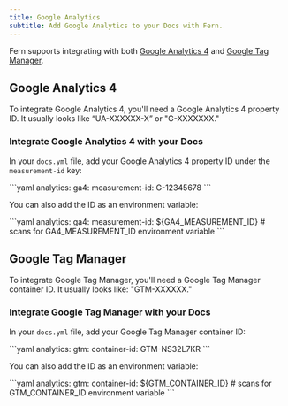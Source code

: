 ```yaml
---
title: Google Analytics
subtitle: Add Google Analytics to your Docs with Fern. 
---
```


Fern supports integrating with both [Google Analytics 4](https://developers.google.com/analytics) and [Google Tag Manager](https://tagmanager.google.com/). 

## Google Analytics 4

To integrate Google Analytics 4, you'll need a Google Analytics 4 property ID. It usually looks like “UA-XXXXXX-X” or "G-XXXXXXX."

### Integrate Google Analytics 4 with your Docs

In your `docs.yml` file, add your Google Analytics 4 property ID under the `measurement-id` key:

<CodeBlock title="docs.yml">
```yaml
analytics:
  ga4:
    measurement-id: G-12345678
```
</CodeBlock>

You can also add the ID as an environment variable:

<CodeBlock title="docs.yml">
```yaml
analytics:
  ga4:
    measurement-id: ${GA4_MEASUREMENT_ID} # scans for GA4_MEASUREMENT_ID environment variable
```
</CodeBlock>

## Google Tag Manager

To integrate Google Tag Manager, you'll need a Google Tag Manager container ID. It usually looks like: "GTM-XXXXXX."

### Integrate Google Tag Manager with your Docs

In your `docs.yml` file, add your Google Tag Manager container ID:

<CodeBlock title="docs.yml">
```yaml
analytics:
  gtm:
    container-id: GTM-NS32L7KR
```
</CodeBlock>

You can also add the ID as an environment variable:

<CodeBlock title="docs.yml">
```yaml
analytics:
  gtm:
    container-id: ${GTM_CONTAINER_ID} # scans for GTM_CONTAINER_ID environment variable
```
</CodeBlock>
